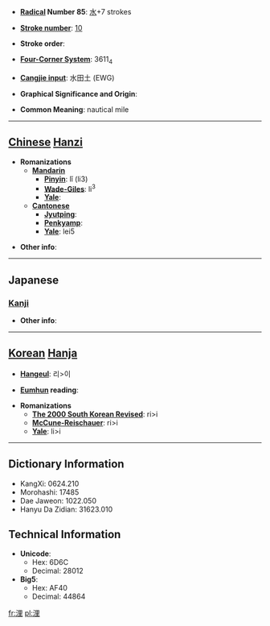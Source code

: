 * '''[[Wiktionary:Chinese radical index| Radical]] Number 85''': [[Wiktionary:Chinese radical index 水|水]]+7 strokes

* '''[[Wiktionary:Chinese total strokes index|Stroke number]]''': [[Wiktionary:Chinese total strokes index 10|10]]

* '''Stroke order''': 

* '''[[Wiktionary:Chinese four corner index|Four-Corner System]]''': 3611<sub>4</sub>

* '''[[Wiktionary:Chinese Cangjie index|Cangjie input]]''': 水田土 (EWG)

* '''Graphical Significance and Origin''': 

* '''Common Meaning''': nautical mile

----

== [[Chinese]] [[Hanzi]] ==

* '''Romanizations'''
** '''[[Mandarin]]'''
*** '''[[Pinyin]]''': lǐ (li3)
*** '''[[Wade-Giles]]''': li<sup>3</sup>
*** '''[[Yale]]''': 
** '''[[Cantonese]]'''
*** '''[[Jyutping]]''':
*** '''[[Penkyamp]]''': 
*** '''[[Yale]]''': lei5

* '''Other info''': 

----

==Japanese==
===[[Kanji]]===
{{kanji|on readings=[[り]] (ri)
|kun readings=[[かいり]] (kairi), [[のっと]] (notto)
}}

* '''Other info''':  

----

== [[Korean]] [[Hanja]] ==

* '''[[Hangeul]]''': 리>이

* '''[[Eumhun]] reading''': 

* '''Romanizations'''
** '''[[The 2000 South Korean Revised Romanization|The 2000 South Korean Revised]]''': ri>i
** '''[[McCune-Reischauer]]''': ri>i
** '''[[Yale]]''': li>i

----

== Dictionary Information ==

* KangXi: 0624.210
* Morohashi: 17485
* Dae Jaweon: 1022.050
* Hanyu Da Zidian: 31623.010

== Technical Information ==

* '''Unicode''':
** Hex: 6D6C
** Decimal: 28012
* '''Big5''':
** Hex: AF40
** Decimal: 44864

[[fr:浬]]
[[pl:浬]]